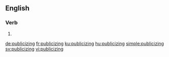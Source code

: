==English==

===Verb===
{{head|en|present participle}}

# {{present participle of|publicize|lang=en|nocat=1}}

[[de:publicizing]]
[[fr:publicizing]]
[[ku:publicizing]]
[[hu:publicizing]]
[[simple:publicizing]]
[[sv:publicizing]]
[[vi:publicizing]]
